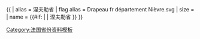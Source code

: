 {{ {{{1<noinclude>|country showdata</noinclude>}}}
| alias = 涅夫勒省
| flag alias = Drapeau fr département Nièvre.svg
| size = {{{size|}}}
| name = {{#if: {{{name|}}} | {{{name|}}} | 涅夫勒省 }}
}}<noinclude>
[[Category:法国省份资料模板]]
</noinclude>